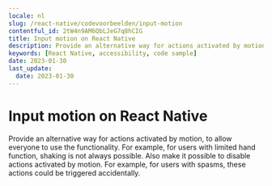 ```yaml
---
locale: nl
slug: /react-native/codevoorbeelden/input-motion
contentful_id: 2tW4n9AM6QbLJeG7q8hCIG
title: Input motion on React Native
description: Provide an alternative way for actions activated by motion, to allow everyone to use the functionality.
keywords: [React Native, accessibility, code sample]
date: 2023-01-30
last_update:
  date: 2023-01-30
---
```


# Input motion on React Native

Provide an alternative way for actions activated by motion, to allow everyone to use the functionality. For example, for users with limited hand function, shaking is not always possible. Also make it possible to disable actions activated by motion. For example, for users with spasms, these actions could be triggered accidentally.

<CodeSample id="input-motion" locale="nl" platform="react native"/>
